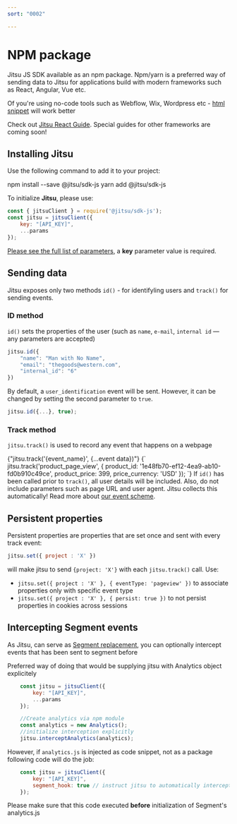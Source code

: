 ```yaml
---
sort: "0002"

---
```


# NPM package

Jitsu JS SDK available as an npm package. Npm/yarn is a preferred way of sending data to Jitsu
for applications build with modern frameworks such as React, Angular, Vue etc.

Of you're using no-code tools such as Webflow, Wix, Wordpress etc - [html snippet](/docs/sending-data/js-sdk/snippet) will work better

<Hint>
    Check out <a href="/docs/sending-data/js-sdk/react">Jitsu React Guide</a>. Special guides for other frameworks are coming soon!
</Hint>

## Installing Jitsu

Use the following command to add it to your project:

<CodeInTabs>
    <CodeTab title="npm" lang="bash">
        npm install --save @jitsu/sdk-js
    </CodeTab>
    <CodeTab title="yarn" lang="javascript">
        yarn add @jitsu/sdk-js
    </CodeTab>
</CodeInTabs>

To initialize **Jitsu**, please use:

```javascript
const { jitsuClient } = require('@jitsu/sdk-js');
const jitsu = jitsuClient({
    key: "[API_KEY]",
    ...params
});
```

<Hint>
    <a href="/docs/sending-data/js-sdk/parameters-reference">Please see the full list of parameters</a>, a <b>key</b> parameter value is required.
</Hint>


## Sending data

Jitsu exposes only two methods `id()` - for identifyling users and `track()` for sending events.

### ID method

`id()` sets the properties of the user (such as `name`, `e-mail`, `internal id` — any parameters are accepted)

```javascript
jitsu.id({
    "name": "Man with No Name",
    "email": "thegoods@western.com",
    "internal_id": "6"
})
```

By default, a `user_identification` event will be sent. However, it can be changed by setting the second parameter to `true`.

```javascript
jitsu.id({...}, true);
```

### Track method

`jitsu.track()` is used to record any event that happens on a webpage

<CodeInTabs>
    <CodeTab title="Syntax" lang="javascript">
        {"jitsu.track('{event_name}', {...event data})"}
    </CodeTab>
    <CodeTab title="Example" lang="javascript">
        {`
        jitsu.track('product_page_view', {
            product_id: '1e48fb70-ef12-4ea9-ab10-fd0b910c49ce',
            product_price: 399,
            price_currency: 'USD'
        });
        `}
    </CodeTab>
</CodeInTabs>

<Hint>
    If <code inline="true">id()</code> has been called prior to <code inline="true">track()</code>, all user details will be included.
    Also, do not include parameters such as page URL and user agent. Jitsu collects this automatically!
    Read more about <a href="/docs/configuration/schema-and-mappings">our event scheme</a>.
</Hint>

## Persistent properties

Persistent properties are properties that are set once and sent with every track event:

```javascript
jitsu.set({ project : 'X' })
```

will make jitsu to send `{project: 'X'}` with each `jitsu.track()` call. Use:

 * `jitsu.set({ project : 'X' }, { eventType: 'pageview' })` to associate properties only with specific event type
 * `jitsu.set({ project : 'X' }, { persist: true })` to not persist properties in cookies across sessions


## Intercepting Segment events

As Jitsu, can serve as [Segment replacement](/docs/other-features/segment-compatibility), you can optionally
intercept events that has been sent to segment before

Preferred way of doing that would be supplying jitsu with Analytics object explicitely

```javascript
    const jitsu = jitsuClient({
        key: "[API_KEY]",
        ...params
    });

    //Create analytics via npm module
    const analytics = new Analytics();
    //initialize interception explicitly
    jitsu.interceptAnalytics(analytics);
```

However, if `analytics.js` is injected as code snippet, not as a package following code will do the job:

```javascript
    const jitsu = jitsuClient({
        key: "[API_KEY]",
        segment_hook: true // instruct jitsu to automatically intercept events
    });
```

<Hint>
    Please make sure that this code executed <b>before</b> initialization of Segment's analytics.js
</Hint>




